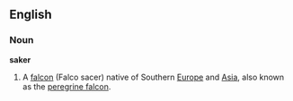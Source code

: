 ==English==

===Noun===

'''saker'''

#A [[falcon]] (Falco sacer) native of Southern [[Europe]] and [[Asia]], also known as the [[peregrine falcon]].